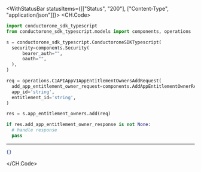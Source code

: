 

<WithStatusBar statusItems={[["Status", "200"], ["Content-Type", "application/json"]]}>
  <CH.Code>
  ```python Add.py
  import conductorone_sdk_typescript
from conductorone_sdk_typescript.models import components, operations

s = conductorone_sdk_typescript.ConductoroneSDKTypescript(
    security=components.Security(
        bearer_auth="",
        oauth="",
    ),
)

req = operations.C1APIAppV1AppEntitlementOwnersAddRequest(
    add_app_entitlement_owner_request=components.AddAppEntitlementOwnerRequest(),
    app_id='string',
    entitlement_id='string',
)

res = s.app_entitlement_owners.add(req)

if res.add_app_entitlement_owner_response is not None:
    # handle response
    pass
  ```
  ---

  ```json Example Response
  {}
  ```
  </CH.Code>
</WithStatusBar>
